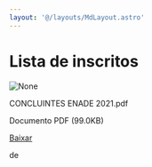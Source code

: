 ```yaml
---
layout: '@/layouts/MdLayout.astro'
---
```






Lista de inscritos
==================









<Image src="https://arapiraca.ufal.br/graduacao/ciencia-da-computacao/institucional/enade/enade-2021/concluintes-enade-2021.pdf/%2b%2bplone%2b%2bufalprofile/imgs/file-icon.png" alt="None" inferSize />

 CONCLUINTES ENADE 2021.pdf  

 Documento PDF
 (99.0KB)
 

[Baixar](%40%40download/file/CONCLUINTES%20ENADE%202021.pdf)























 de 












